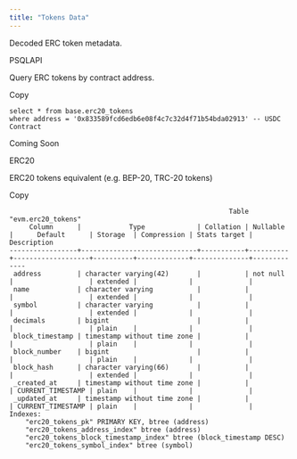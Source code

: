 ```yaml
---
title: "Tokens Data"
---
```


Decoded ERC token metadata.

PSQLAPI

Query ERC tokens by contract address.

Copy

```
select * from base.erc20_tokens 
where address = '0x833589fcd6edb6e08f4c7c32d4f71b54bda02913' -- USDC Contract
```

Coming Soon

ERC20

ERC20 tokens equivalent (e.g. BEP-20, TRC-20 tokens)

Copy

```
                                                       Table "evm.erc20_tokens"
     Column      |            Type             | Collation | Nullable |      Default      | Storage  | Compression | Stats target | Description 
-----------------+-----------------------------+-----------+----------+-------------------+----------+-------------+--------------+-------------
 address         | character varying(42)       |           | not null |                   | extended |             |              | 
 name            | character varying           |           |          |                   | extended |             |              | 
 symbol          | character varying           |           |          |                   | extended |             |              | 
 decimals        | bigint                      |           |          |                   | plain    |             |              | 
 block_timestamp | timestamp without time zone |           |          |                   | plain    |             |              | 
 block_number    | bigint                      |           |          |                   | plain    |             |              | 
 block_hash      | character varying(66)       |           |          |                   | extended |             |              | 
 _created_at     | timestamp without time zone |           |          | CURRENT_TIMESTAMP | plain    |             |              | 
 _updated_at     | timestamp without time zone |           |          | CURRENT_TIMESTAMP | plain    |             |              | 
Indexes:
    "erc20_tokens_pk" PRIMARY KEY, btree (address)
    "erc20_tokens_address_index" btree (address)
    "erc20_tokens_block_timestamp_index" btree (block_timestamp DESC)
    "erc20_tokens_symbol_index" btree (symbol)
```


